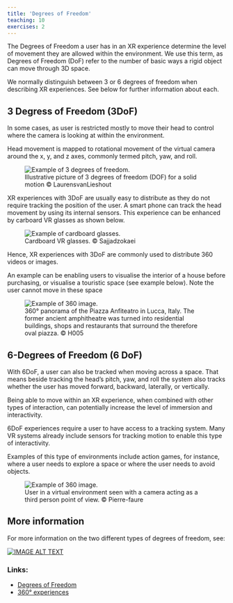 ```yaml
---
title: 'Degrees of Freedom'
teaching: 10
exercises: 2
---
```


The Degrees of Freedom a user has in an XR experience determine the 
level of  movement they are allowed within the environment. We use this term,
as Degrees of Freedom (DoF) refer to the number of basic ways 
a rigid object can move through 3D space.

We normally distinguish between 3 or 6 degrees of freedom 
when describing XR experiences. See below for further information about each.

## 3 Degress of Freedom (3DoF)
In some cases, as user is restricted mostly to move their head to 
control where the camera is looking at within the environment. 

Head movement is mapped to rotational movement 
of the virtual camera around the x, y, and z axes, 
commonly termed pitch, yaw, and roll.

![Illustrative picture of 3 degrees of freedom (DOF) for a solid motion &copy; LaurensvanLieshout](https://upload.wikimedia.org/wikipedia/commons/f/fa/DOF_Degrees_of_freedom_%28mechanics%29.png){alt='Example of 3 degrees of freedom.'}


XR experiences with 3DoF are usually easy to distribute as
they do not require tracking the position of the user.
A smart phone can track the head movement 
by using its internal sensors. This experience
can be enhanced by carboard VR glasses as shown below.

![Cardboard VR glasses. &copy; Sajjadzokaei](https://upload.wikimedia.org/wikipedia/commons/4/43/VR-Glasses_02.jpg){alt='Example of cardboard glasses.'}



Hence, XR experiences with 3DoF are commonly used 
to distribute 360 videos or images.

An example can be enabling users to visualise 
the interior of a house before purchasing, or visualise
a touristic space (see example below).
Note the user cannot move in these space

![360° panorama of the Piazza Anfiteatro in Lucca, Italy. The former ancient amphitheatre was turned into residential buildings, shops and restaurants that surround the therefore oval piazza. &copy; H005](https://upload.wikimedia.org/wikipedia/commons/f/f8/Piazza_Anfiteatro_Lucca_360.jpg){alt='Example of 360 image.'}


## 6-Degrees of Freedom (6 DoF)
With 6DoF, a user can also be tracked when moving across a space. 
That means beside tracking the head's pitch, yaw, and roll
the system also tracks whether the user has 
moved forward, backward, laterally, or vertically.


Being able to move within an XR experience, when combined
with other types of interaction, can potentially
increase the level of immersion and interactivity.

6DoF experiences require a user to have access to a tracking
system. Many VR systems already include sensors 
for tracking motion to enable this type of interactivity.

Examples of this type of environments include action games, for instance,
where a user needs to explore a space or where the user needs to avoid objects.

![User in a virtual environment seen with a camera acting as a third person point of view. &copy; 	Pierre-faure](https://upload.wikimedia.org/wikipedia/commons/4/45/Mixed_Reality_with_a_Virtual_Reality_Headset.png){alt='Example of 360 image.'}



## More information
For more information on the two different types of degrees of freedom, see:

[![IMAGE ALT TEXT](https://i.ytimg.com/vi/jZr5KK7Z3bM/maxresdefault.jpg)](https://youtu.be/jZr5KK7Z3bM?si=TawY8kaZE4IrCn7Z "Video Title")

### Links:
- [Degrees of Freedom](https://developers.google.com/vr/discover/degrees-of-freedom)
- [360&deg; experiences](https://www.360cities.net/)

